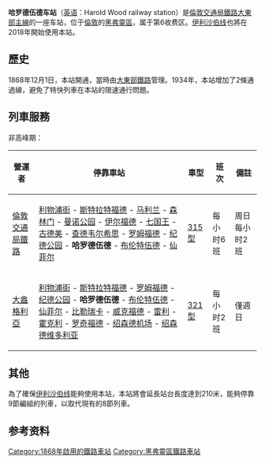 {{Infobox London station
| name = Harold Wood
| image_name = Harold Wood station geograph-3613485-by-Ben-Brooksbank.jpg
| locale = [[哈罗德伍德|哈罗德伍德]]
| borough = [[黑弗靈區|黑弗靈區]]
| manager = [[倫敦交通局鐵路|倫敦交通局鐵路]]
| owner = [[英国国营铁路公司|英国国营铁路公司]]
| symbol = overground
| gridref =
| railcode = HRO
| platforms = 4
| fare_zone = 6
<!--
| railexits0405 = 1.771
| railexits0506 = {{increase}} 1.773
| railexits0607 = {{increase}} 3.015
| railexits0708 = {{increase}} 3.476
| railexits0809 = {{decrease}} 3.043
| railexits0910 = {{decrease}} 2.809
| railexits1011 = {{decrease}} 2.553 -->
| railexits1112 = {{increase}} 2.580
| railexits1213 = {{increase}} 2.858
| railexits1314 = {{increase}} 2.918
| railexits1415 = {{increase}} 3.140
| railexits1516 = {{increase}} 2.930
| latitude = 51.5928
| longitude = 0.2343
| events1  = 营业中
| years1 = 1868
| access = yes
| access_note = <ref>{{Cite map/London Overground Map}}</ref><ref>{{Cite map/Standard Tube Map}}</ref><ref>{{citation step free tube map}}</ref>
| dft_category = C2
}}

'''哈罗德伍德车站'''（[[英语|英语]]：Harold Wood railway station）是[[倫敦交通局鐵路|倫敦交通局鐵路]][[大東部主線|大東部主線]]的一座车站，位于[[倫敦|倫敦]]的[[黑弗靈區|黑弗靈區]]，属于第6收费区。[[伊利沙伯线|伊利沙伯线]]也將在2018年開始使用本站。

==歷史==
1868年12月1日，本站開通，當時由[[大東部鐵路|大東部鐵路]]管理。1934年，本站增加了2條通過線，避免了特快列車在本站的限速通行問題。

==列車服務==
非高峰期：
{| class="wikitable vatop"
! 營運者
! 停靠車站
! 車型
! 班次
! 備註
|-
| [[倫敦交通局鐵路|倫敦交通局鐵路]]
| [[利物浦街站|利物浦街]] - [[斯特拉特福德站|斯特拉特福德]] - [[马利兰车站|马利兰]] - [[森林门站|森林门]] - [[曼诺公园车站|曼诺公园]] - [[伊尔福德车站|伊尔福德]] - [[七国王车站|七国王]] - [[古德美车站|古德美]] - [[查德韦尔希思车站|查德韦尔希思]] - [[罗姆福德站|罗姆福德]] - [[纪德公园车站|纪德公园]] - '''哈罗德伍德''' - [[布伦特伍德站|布伦特伍德]] - [[仙菲尔车站|仙菲尔]]
| [[英国铁路315型电力动车组|315型]]
| 每小时6班
| 周日每小时2班
|-
| [[大盎格利亞|大盎格利亞]]
| [[利物浦街站|利物浦街]] - [[斯特拉特福德站|斯特拉特福德]] - [[罗姆福德站|罗姆福德]] - [[纪德公园车站|纪德公园]] - '''哈罗德伍德''' - [[布伦特伍德站|布伦特伍德]] - [[仙菲尔车站|仙菲尔]] - [[比勒瑞卡站|比勒瑞卡]] - [[威克福德站|威克福德]] - [[雷利站|雷利]] - [[霍克利站_(埃塞克斯)|霍克利]] - [[罗奇福德站|罗奇福德]] - [[绍森德机场站|绍森德机场]] - [[绍森德维多利亚站|绍森德维多利亚]]
| [[英国铁路321型电力动车组|321型]]
| 每小时2班
| 僅週日
|}

==其他==
為了確保[[伊利沙伯线|伊利沙伯线]]能夠使用本站，本站將會延長站台長度達到210米，能夠停靠9節編組的列車，以取代現有的8節列車。

==参考资料==
{{reflist}}

{{伊利沙伯線}}

{{DEFAULTSORT:Harold Wood}}
[[Category:1868年啟用的鐵路車站|Category:1868年啟用的鐵路車站]]
[[Category:黑弗靈區鐵路車站|Category:黑弗靈區鐵路車站]]